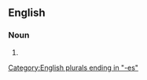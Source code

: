 ==English==

===Noun===
{{head|en|noun form}}

# {{plural of|en|hiatus}}

[[Category:English plurals ending in "-es"]]